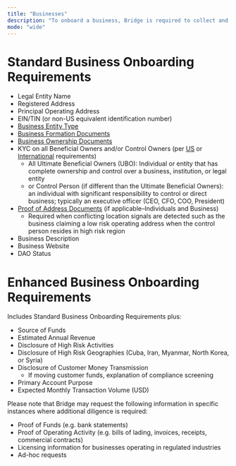 ```yaml
---
title: "Businesses"
description: "To onboard a business, Bridge is required to collect and verify information about the business and its ownership."
mode: "wide"
---
```


# **Standard Business Onboarding Requirements**

- Legal Entity Name
- Registered Address
- Principal Operating Address
- EIN/TIN (or non-US equivalent identification number)
- [<u>Business Entity Type</u>](/compliance/businesses/entity)
- [<u>Business Formation Documents</u>](/compliance/businesses/formation)
- [<u>Business Ownership Documents</u>](/compliance/businesses/ownership)
- KYC on all Beneficial Owners and/or Control Owners (per [<u>US</u>](https://apidocs.bridge.xyz/docs/us-residents) or [<u>International</u>](https://apidocs.bridge.xyz/docs/international-residents) requirements)
  - All Ultimate Beneficial Owners (UBO): Individual or entity that has complete ownership and control over a business, institution, or legal entity
  - or Control Person (if different than the Ultimate Beneficial Owners): an individual with significant responsibility to control or direct business; typically an executive officer (CEO, CFO, COO, President)
- [<u>Proof of Address Documents</u>](/compliance/compliance/poa) (if applicable–Individuals and Business)
  - Required when conflicting location signals are detected such as the business claiming a low risk operating address when the control person resides in high risk region
- Business Description
- Business Website
- DAO Status

# **Enhanced Business Onboarding Requirements**

Includes Standard Business Onboarding Requirements plus:

- Source of Funds
- Estimated Annual Revenue
- Disclosure of High Risk Activities
- Disclosure of High Risk Geographies (Cuba, Iran, Myanmar, North Korea, or Syria)
- Disclosure of Customer Money Transmission
  - If moving customer funds, explanation of compliance screening
- Primary Account Purpose
- Expected Monthly Transaction Volume (USD)

Please note that Bridge may request the following information in specific instances where additional diligence is required:

- Proof of Funds (e.g. bank statements)
- Proof of Operating Activity (e.g. bills of lading, invoices, receipts, commercial contracts)
- Licensing information for businesses operating in regulated industries
- Ad-hoc requests